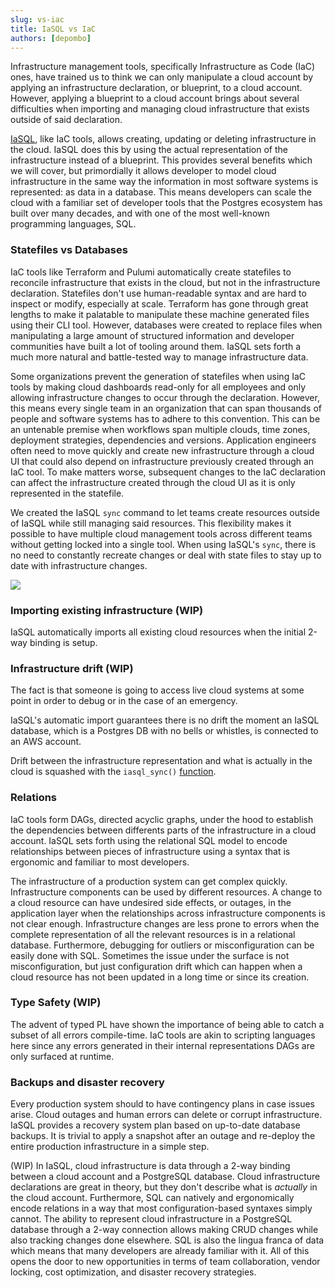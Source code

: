 ```yaml
---
slug: vs-iac
title: IaSQL vs IaC
authors: [depombo]
---
```


Infrastructure management tools, specifically Infrastructure as Code (IaC) ones, have trained us to think we can only manipulate a cloud account by applying an infrastructure declaration, or blueprint, to a cloud account. However, applying a blueprint to a cloud account brings about several difficulties when importing and managing cloud infrastructure that exists outside of said declaration.

[IaSQL](https://iasql.com), like IaC tools, allows creating, updating or deleting infrastructure in the cloud. IaSQL does this by using the actual representation of the infrastructure instead of a blueprint. This provides several benefits which we will cover, but primordially it allows developer to model cloud infrastructure in the same way the information in most software systems is represented: as data in a database. This means developers can scale the cloud with a familiar set of developer tools that the Postgres ecosystem has built over many decades, and with one of the most well-known programming languages, SQL.

### Statefiles vs Databases

IaC tools like Terraform and Pulumi automatically create statefiles to reconcile infrastructure that exists in the cloud, but not in the infrastructure declaration. Statefiles don't use human-readable syntax and are hard to inspect or modify, especially at scale. Terraform has gone through great lengths to make it palatable to manipulate these machine generated files using their CLI tool. However, databases were created to replace files when manipulating a large amount of structured information and developer communities have built a lot of tooling around them. IaSQL sets forth a much more natural and battle-tested way to manage infrastructure data.

Some organizations prevent the generation of statefiles when using IaC tools by making cloud dashboards read-only for all employees and only allowing infrastructure changes to occur through the declaration. However, this means every single team in an organization that can span thousands of people and software systems has to adhere to this convention. This can be an untenable premise when workflows span multiple clouds, time zones, deployment strategies, dependencies and versions. Application engineers often need to move quickly and create new infrastructure through a cloud UI that could also depend on infrastructure previously created through an IaC tool. To make matters worse, subsequent changes to the IaC declaration can affect the infrastructure created through the cloud UI as it is only represented in the statefile.

We created the IaSQL `sync` command to let teams create resources outside of IaSQL while still managing said resources. This flexibility makes it possible to have multiple cloud management tools across different teams without getting locked into a single tool. When using IaSQL's `sync`, there is no need to constantly recreate changes or deal with state files to stay up to date with infrastructure changes.

![](../static/img/comparison.jpg)

### Importing existing infrastructure (WIP)

IaSQL automatically imports all existing cloud resources when the initial 2-way binding is setup. 

### Infrastructure drift (WIP)

The fact is that someone is going to access live cloud systems at some point in order to debug or in the case of an emergency. 

IaSQL's automatic import guarantees there is no drift the moment an IaSQL database, which is a Postgres DB with no bells or whistles, is connected to an AWS account.

Drift between the infrastructure representation and what is actually in the cloud is squashed with the `iasql_sync()` [function](https://docs.iasql.com/functions).

### Relations 

IaC tools form DAGs, directed acyclic graphs, under the hood to establish the dependencies between differents parts of the infrastructure in a cloud account. IaSQL sets forth using the relational SQL model to encode relationships between pieces of infrastructure using a syntax that is ergonomic and familiar to most developers.

The infrastructure of a production system can get complex quickly. Infrastructure components can be used by different resources. A change to a cloud resource can have undesired side effects, or outages, in the application layer when the relationships across infrastructure components is not clear enough. Infrastructure changes are less prone to errors when the complete representation of all the relevant resources is in a relational database. Furthermore, debugging for outliers or misconfiguration can be easily done with SQL. Sometimes the issue under the surface is not misconfiguration, but just configuration drift which can happen when a cloud resource has not been updated in a long time or since its creation.

### Type Safety (WIP)

The advent of typed PL have shown the importance of being able to catch a subset of all errors compile-time. IaC tools are akin to scripting languages here since any errors generated in their internal representations DAGs are only surfaced at runtime.

### Backups and disaster recovery

Every production system should to have contingency plans in case issues arise. Cloud outages and human errors can delete or corrupt infrastructure. IaSQL provides a recovery system plan based on up-to-date database backups. It is trivial to apply a snapshot after an outage and re-deploy the entire production infrastructure in a simple step.

(WIP)
In IaSQL, cloud infrastructure is data through a 2-way binding between a cloud account and a PostgreSQL database. Cloud infrastructure declarations are great in theory, but they don't describe what is *actually* in the cloud account. Furthermore, SQL can natively and ergonomically encode relations in a way that most configuration-based syntaxes simply cannot. The ability to represent cloud infrastructure in a PostgreSQL database through a 2-way connection allows making CRUD changes while also tracking changes done elsewhere. SQL is also the lingua franca of data which means that many developers are already familiar with it. All of this opens the door to new opportunities in terms of team collaboration, vendor locking, cost optimization, and disaster recovery strategies.